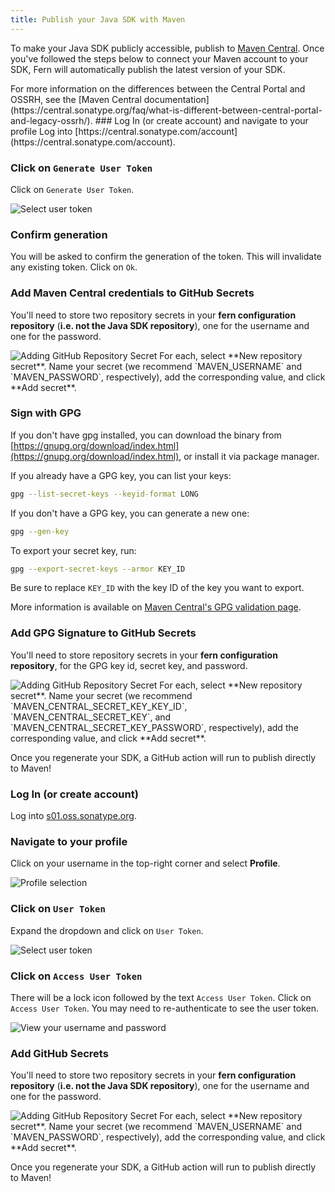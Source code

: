 ```yaml
---
title: Publish your Java SDK with Maven
---
```


To make your Java SDK publicly accessible, publish to [Maven Central](https://central.sonatype.com/). Once you've followed the steps below to connect your Maven account to your SDK, Fern will automatically publish the latest version of your SDK.  

<Info>
For more information on the differences between the Central Portal and OSSRH, see the [Maven Central documentation](https://central.sonatype.org/faq/what-is-different-between-central-portal-and-legacy-ossrh/).
</Info>

<AccordionGroup>
<Accordion title="Publish via the Central Portal (recommended)">
<Steps>
### Log In (or create account) and navigate to your profile
Log into [https://central.sonatype.com/account](https://central.sonatype.com/account).

### Click on `Generate User Token`

Click on `Generate User Token`.

<Frame>
  <img src="maven-user-token.png" alt="Select user token" />
</Frame>

### Confirm generation

You will be asked to confirm the generation of the token. This will invalidate any existing token. Click on `Ok`.

### Add Maven Central credentials to GitHub Secrets

You'll need to store two repository secrets in your **fern configuration repository** (**i.e. not the Java SDK repository**),
one for the username and one for the password.

<Frame>
  <img src="github-secret.png" alt="Adding GitHub Repository Secret" />
</Frame>

<Info>
  For each, select **New repository secret**. Name your secret (we recommend `MAVEN_USERNAME` and `MAVEN_PASSWORD`,
  respectively), add the corresponding value, and click **Add secret**.
</Info>

### Sign with GPG

If you don't have gpg installed, you can download the binary from [https://gnupg.org/download/index.html](https://gnupg.org/download/index.html), or install it via package manager.

If you already have a GPG key, you can list your keys:

```sh
gpg --list-secret-keys --keyid-format LONG
```

If you don't have a GPG key, you can generate a new one:

```sh
gpg --gen-key
```

To export your secret key, run:

```sh
gpg --export-secret-keys --armor KEY_ID
```

Be sure to replace `KEY_ID` with the key ID of the key you want to export.

More information is available on [Maven Central's GPG validation page](https://central.sonatype.org/publish/requirements/gpg/).

### Add GPG Signature to GitHub Secrets

You'll need to store repository secrets in your **fern configuration repository**,
for the GPG key id, secret key, and password.

<Frame>
  <img src="github-secret.png" alt="Adding GitHub Repository Secret" />
</Frame>

<Info>
  For each, select **New repository secret**. Name your secret (we recommend `MAVEN_CENTRAL_SECRET_KEY_KEY_ID`, `MAVEN_CENTRAL_SECRET_KEY`, and `MAVEN_CENTRAL_SECRET_KEY_PASSWORD`, respectively), add the corresponding value, and click **Add secret**.
</Info>


</Steps>

Once you regenerate your SDK, a GitHub action will run to publish directly to Maven!
</Accordion>
<Accordion title="Publish via OSSRH (legacy)">
<Steps>
### Log In (or create account)
Log into [s01.oss.sonatype.org](https://s01.oss.sonatype.org).

### Navigate to your profile

Click on your username in the top-right corner and select **Profile**.

<Frame>
  <img src="profile.png" alt="Profile selection" />
</Frame>

### Click on `User Token`

Expand the dropdown and click on `User Token`.

<Frame>
  <img src="user-token.png" alt="Select user token" />
</Frame>

### Click on `Access User Token`

There will be a lock icon followed by the text `Access User Token`. Click on `Access User Token`. You may
need to re-authenticate to see the user token.

<Frame>
  <img src="username-password.png" alt="View your username and password" />
</Frame>

### Add GitHub Secrets

You'll need to store two repository secrets in your **fern configuration repository** (**i.e. not the Java SDK repository**),
one for the username and one for the password.

<Frame>
  <img src="github-secret.png" alt="Adding GitHub Repository Secret" />
</Frame>

<Info>
  For each, select **New repository secret**. Name your secret (we recommend `MAVEN_USERNAME` and `MAVEN_PASSWORD`,
  respectively), add the corresponding value, and click **Add secret**.
</Info>

</Steps>

Once you regenerate your SDK, a GitHub action will run to publish directly to Maven!
</Accordion>
</AccordionGroup>

